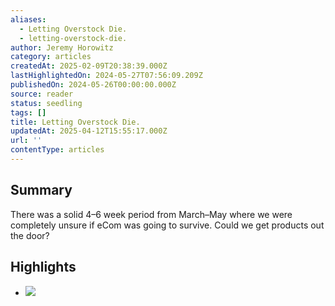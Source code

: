 ```yaml
---
aliases:
  - Letting Overstock Die.
  - letting-overstock-die.
author: Jeremy Horowitz
category: articles
createdAt: 2025-02-09T20:38:39.000Z
lastHighlightedOn: 2024-05-27T07:56:09.209Z
publishedOn: 2024-05-26T00:00:00.000Z
source: reader
status: seedling
tags: []
title: Letting Overstock Die.
updatedAt: 2025-04-12T15:55:17.000Z
url: ''
contentType: articles
---
```

## Summary

There was a solid 4–6 week period from March–May where we were completely unsure if eCom was going to survive. Could we get products out the door?

## Highlights

- ![](https://media.beehiiv.com/cdn-cgi/image/fit=scale-down,format=auto,onerror=redirect,quality=80/uploads/asset/file/9d734cb4-3aa9-448e-9d36-bc3b58ffee8b/Zulily_Search.png?t=1716551431)
